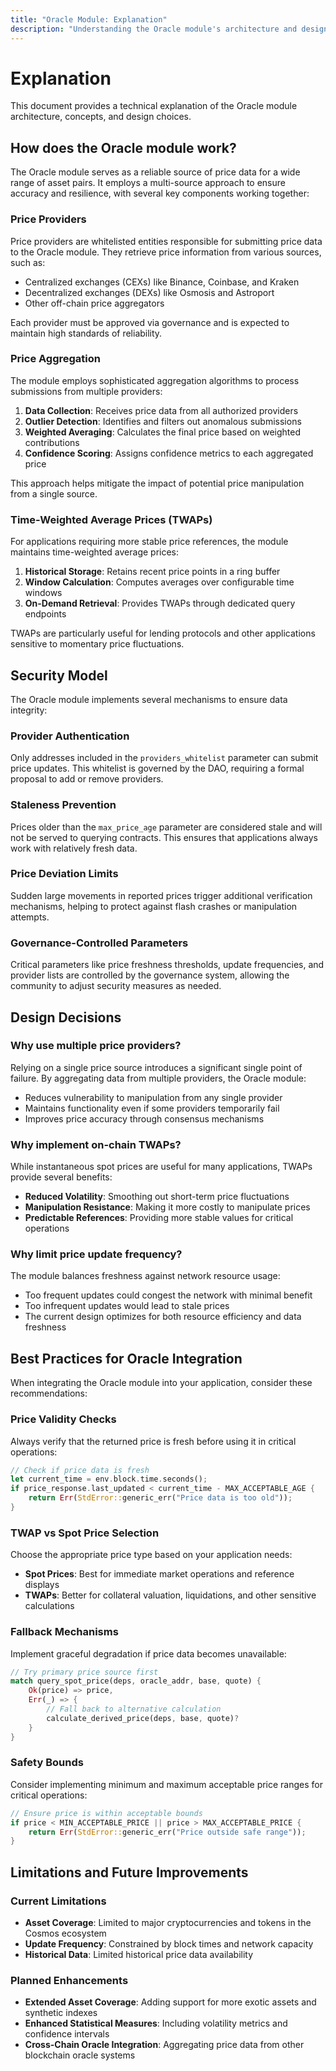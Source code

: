 ```yaml
---
title: "Oracle Module: Explanation"
description: "Understanding the Oracle module's architecture and design choices"
---
```


# Explanation

This document provides a technical explanation of the Oracle module architecture, concepts, and design choices.

## How does the Oracle module work?

The Oracle module serves as a reliable source of price data for a wide range of asset pairs. It employs a multi-source approach to ensure accuracy and resilience, with several key components working together:

### Price Providers

Price providers are whitelisted entities responsible for submitting price data to the Oracle module. They retrieve price information from various sources, such as:

- Centralized exchanges (CEXs) like Binance, Coinbase, and Kraken
- Decentralized exchanges (DEXs) like Osmosis and Astroport
- Other off-chain price aggregators

Each provider must be approved via governance and is expected to maintain high standards of reliability.

### Price Aggregation

The module employs sophisticated aggregation algorithms to process submissions from multiple providers:

1. **Data Collection**: Receives price data from all authorized providers
2. **Outlier Detection**: Identifies and filters out anomalous submissions
3. **Weighted Averaging**: Calculates the final price based on weighted contributions
4. **Confidence Scoring**: Assigns confidence metrics to each aggregated price

This approach helps mitigate the impact of potential price manipulation from a single source.

### Time-Weighted Average Prices (TWAPs)

For applications requiring more stable price references, the module maintains time-weighted average prices:

1. **Historical Storage**: Retains recent price points in a ring buffer
2. **Window Calculation**: Computes averages over configurable time windows
3. **On-Demand Retrieval**: Provides TWAPs through dedicated query endpoints

TWAPs are particularly useful for lending protocols and other applications sensitive to momentary price fluctuations.

## Security Model

The Oracle module implements several mechanisms to ensure data integrity:

### Provider Authentication

Only addresses included in the `providers_whitelist` parameter can submit price updates. This whitelist is governed by the DAO, requiring a formal proposal to add or remove providers.

### Staleness Prevention

Prices older than the `max_price_age` parameter are considered stale and will not be served to querying contracts. This ensures that applications always work with relatively fresh data.

### Price Deviation Limits

Sudden large movements in reported prices trigger additional verification mechanisms, helping to protect against flash crashes or manipulation attempts.

### Governance-Controlled Parameters

Critical parameters like price freshness thresholds, update frequencies, and provider lists are controlled by the governance system, allowing the community to adjust security measures as needed.

## Design Decisions

### Why use multiple price providers?

Relying on a single price source introduces a significant single point of failure. By aggregating data from multiple providers, the Oracle module:

- Reduces vulnerability to manipulation from any single provider
- Maintains functionality even if some providers temporarily fail
- Improves price accuracy through consensus mechanisms

### Why implement on-chain TWAPs?

While instantaneous spot prices are useful for many applications, TWAPs provide several benefits:

- **Reduced Volatility**: Smoothing out short-term price fluctuations
- **Manipulation Resistance**: Making it more costly to manipulate prices
- **Predictable References**: Providing more stable values for critical operations

### Why limit price update frequency?

The module balances freshness against network resource usage:

- Too frequent updates could congest the network with minimal benefit
- Too infrequent updates would lead to stale prices
- The current design optimizes for both resource efficiency and data freshness

## Best Practices for Oracle Integration

When integrating the Oracle module into your application, consider these recommendations:

### Price Validity Checks

Always verify that the returned price is fresh before using it in critical operations:

```rust
// Check if price data is fresh
let current_time = env.block.time.seconds();
if price_response.last_updated < current_time - MAX_ACCEPTABLE_AGE {
    return Err(StdError::generic_err("Price data is too old"));
}
```

### TWAP vs Spot Price Selection

Choose the appropriate price type based on your application needs:

- **Spot Prices**: Best for immediate market operations and reference displays
- **TWAPs**: Better for collateral valuation, liquidations, and other sensitive calculations

### Fallback Mechanisms

Implement graceful degradation if price data becomes unavailable:

```rust
// Try primary price source first
match query_spot_price(deps, oracle_addr, base, quote) {
    Ok(price) => price,
    Err(_) => {
        // Fall back to alternative calculation
        calculate_derived_price(deps, base, quote)?
    }
}
```

### Safety Bounds

Consider implementing minimum and maximum acceptable price ranges for critical operations:

```rust
// Ensure price is within acceptable bounds
if price < MIN_ACCEPTABLE_PRICE || price > MAX_ACCEPTABLE_PRICE {
    return Err(StdError::generic_err("Price outside safe range"));
}
```

## Limitations and Future Improvements

### Current Limitations

- **Asset Coverage**: Limited to major cryptocurrencies and tokens in the Cosmos ecosystem
- **Update Frequency**: Constrained by block times and network capacity
- **Historical Data**: Limited historical price data availability

### Planned Enhancements

- **Extended Asset Coverage**: Adding support for more exotic assets and synthetic indexes
- **Enhanced Statistical Measures**: Including volatility metrics and confidence intervals
- **Cross-Chain Oracle Integration**: Aggregating price data from other blockchain oracle systems 